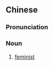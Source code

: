 {{also|女权主义者}}
==Chinese==
{{zh-forms|s=女权主义者|type=41}}

===Pronunciation===
{{zh-pron
|m=nǚquán zhǔyì zhě
|c=neoi5 kyun4 zyu2 ji6 ze2
|cat=n
}}

===Noun===
{{zh-noun}}

# [[feminist]]